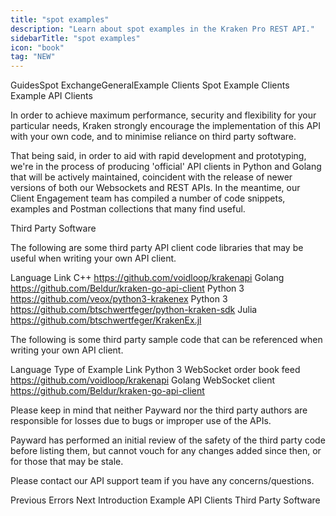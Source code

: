 ```yaml
---
title: "spot examples"
description: "Learn about spot examples in the Kraken Pro REST API."
sidebarTitle: "spot examples"
icon: "book"
tag: "NEW"
---
```

GuidesSpot ExchangeGeneralExample Clients
Spot Example Clients
Example API Clients​

In order to achieve maximum performance, security and flexibility for your particular needs, Kraken strongly encourage the implementation of this API with your own code, and to minimise reliance on third party software.

That being said, in order to aid with rapid development and prototyping, we're in the process of producing 'official' API clients in Python and Golang that will be actively maintained, coincident with the release of newer versions of both our Websockets and REST APIs. In the meantime, our Client Engagement team has compiled a number of code snippets, examples and Postman collections that many find useful.

Third Party Software​

The following are some third party API client code libraries that may be useful when writing your own API client.

Language	Link
C++	https://github.com/voidloop/krakenapi
Golang	https://github.com/Beldur/kraken-go-api-client
Python 3	https://github.com/veox/python3-krakenex
Python 3	https://github.com/btschwertfeger/python-kraken-sdk
Julia	https://github.com/btschwertfeger/KrakenEx.jl

The following is some third party sample code that can be referenced when writing your own API client.

Language	Type of Example	Link
Python 3	WebSocket order book feed	https://github.com/voidloop/krakenapi
Golang	WebSocket client	https://github.com/Beldur/kraken-go-api-client

Please keep in mind that neither Payward nor the third party authors are responsible for losses due to bugs or improper use of the APIs.

Payward has performed an initial review of the safety of the third party code before listing them, but cannot vouch for any changes added since then, or for those that may be stale.

Please contact our API support team if you have any concerns/questions.

Previous
Errors
Next
Introduction
Example API Clients
Third Party Software